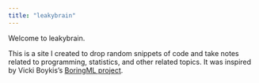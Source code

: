```yaml
---
title: "leakybrain"
---
```


Welcome to leakybrain.

This is a site I created to drop random snippets of code and take notes related to programming, statistics, and other related topics. It was inspired by Vicki Boykis's [BoringML project](https://boringml.com).

